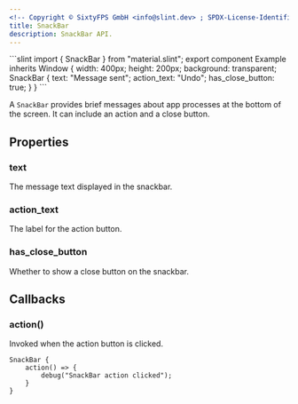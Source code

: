 ```yaml
---
<!-- Copyright © SixtyFPS GmbH <info@slint.dev> ; SPDX-License-Identifier: MIT -->
title: SnackBar
description: SnackBar API.
---
```



<CodeSnippetMD imagePath="" imageWidth="0" imageHeight="0" imageAlt="">
```slint
import { SnackBar } from "material.slint";
export component Example inherits Window {
    width: 400px;
    height: 200px;
    background: transparent;
    SnackBar {
        text: "Message sent";
        action_text: "Undo";
        has_close_button: true;
    }
}
```
</CodeSnippetMD>

A `SnackBar` provides brief messages about app processes at the bottom of the screen. It can include an action and a close button.

## Properties

### text
<SlintProperty propName="text" typeName="string">
The message text displayed in the snackbar.
</SlintProperty>

### action_text
<SlintProperty propName="action_text" typeName="string">
The label for the action button.
</SlintProperty>

### has_close_button
<SlintProperty propName="has_close_button" typeName="bool">
Whether to show a close button on the snackbar.
</SlintProperty>

## Callbacks

### action()
Invoked when the action button is clicked.

```slint {2-4}
SnackBar {
    action() => {
        debug("SnackBar action clicked");
    }
}
``` 